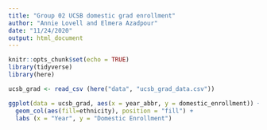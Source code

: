 ```yaml
---
title: "Group 02 UCSB domestic grad enrollment"
author: "Annie Lovell and Elmera Azadpour"
date: "11/24/2020"
output: html_document
---
```


```r
knitr::opts_chunk$set(echo = TRUE)
library(tidyverse)
library(here)
```

```r
ucsb_grad <- read_csv (here("data", "ucsb_grad_data.csv"))
```

```r


ggplot(data = ucsb_grad, aes(x = year_abbr, y = domestic_enrollment)) +
  geom_col(aes(fill=ethnicity), position = "fill") +
  labs (x = "Year", y = "Domestic Enrollment")
  
```

